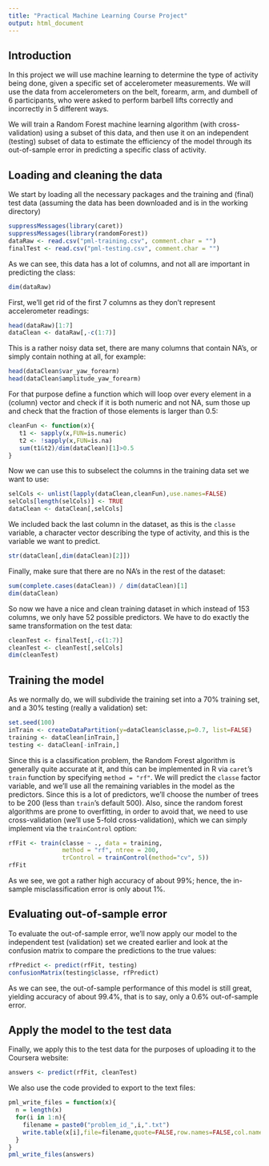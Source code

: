 ```yaml
---
title: "Practical Machine Learning Course Project"
output: html_document
---
```


## Introduction

In this project we will use machine learning to determine the type of activity being done, given a specific set of accelerometer measurements. We will use the data from accelerometers on the belt, forearm, arm, and dumbell of 6 participants, who were asked to perform barbell lifts correctly and incorrectly in 5 different ways. 

We will train a Random Forest machine learning algorithm (with cross-validation) using a subset of this data, and then use it on an independent (testing) subset of data to estimate the efficiency of the model through its out-of-sample error in predicting a specific class of activity.


## Loading and cleaning the data

We start by loading all the necessary packages and the training and (final) test data (assuming the data has been downloaded and is in the working directory)
```r
suppressMessages(library(caret)) 
suppressMessages(library(randomForest))
dataRaw <- read.csv("pml-training.csv", comment.char = "")
finalTest <- read.csv("pml-testing.csv", comment.char = "")
```
As we can see, this data has a lot of columns, and not all are important in predicting the class:
```r
dim(dataRaw)
```
First, we'll get rid of the first 7 columns as they don't represent accelerometer readings:
```r
head(dataRaw)[1:7]
dataClean <- dataRaw[,-c(1:7)]
```
This is a rather noisy data set, there are many columns that contain NA's, or simply contain nothing at all, for example:
```r
head(dataClean$var_yaw_forearm)
head(dataClean$amplitude_yaw_forearm)
```
For that purpose define a function which will loop over every element in a (column) vector and check if it is both numeric and not NA, sum those up and check that the fraction of those elements is larger than 0.5:
```r
cleanFun <- function(x){
   t1 <- sapply(x,FUN=is.numeric)
   t2 <- !sapply(x,FUN=is.na)
   sum(t1&t2)/dim(dataClean)[1]>0.5
}
```
Now we can use this to subselect the columns in the training data set we want to use:
```r
selCols <- unlist(lapply(dataClean,cleanFun),use.names=FALSE)
selCols[length(selCols)] <- TRUE
dataClean <- dataClean[,selCols]
```
We included back the last column in the dataset, as this is the `classe` variable, a character vector describing the type of activity, and this is the variable we want to predict.
```r
str(dataClean[,dim(dataClean)[2]])
```
Finally, make sure that there are no NA's in the rest of the dataset:
```r
sum(complete.cases(dataClean)) / dim(dataClean)[1]
dim(dataClean)
```
So now we have a nice and clean training dataset in which instead of 153 columns, we only have 52 possible predictors. We have to do exactly the same transformation on the test data:
```r
cleanTest <- finalTest[,-c(1:7)]
cleanTest <- cleanTest[,selCols]
dim(cleanTest)
```


## Training the model

As we normally do, we will subdivide the training set into a 70% training set, and a 30% testing (really a validation) set:
```r
set.seed(100)
inTrain <- createDataPartition(y=dataClean$classe,p=0.7, list=FALSE)
training <- dataClean[inTrain,]
testing <- dataClean[-inTrain,]
```

Since this is a classification problem, the Random Forest algorithm is generally quite accurate at it, and this can be implemented in R via `caret`'s `train` function by specifying `method = "rf"`. We will predict the `classe` factor variable, and we'll use all the remaining variables in the model as the predictors. Since this is a lot of predictors, we'll choose the number of trees to be 200 (less than `train`'s default 500). Also, since the random forest algorithms are prone to overfitting, in order to avoid that, we need to use cross-validation (we'll use 5-fold cross-validation), which we can simply implement via the `trainControl` option:
```r
rfFit <- train(classe ~ ., data = training, 
               method = "rf", ntree = 200,
               trControl = trainControl(method="cv", 5))
rfFit
```
As we see, we got a rather high accuracy of about 99%; hence, the in-sample misclassification error is only about 1%.


## Evaluating out-of-sample error

To evaluate the out-of-sample error, we'll now apply our model to the independent test (validation) set we created earlier and look at the confusion matrix to compare the predictions to the true values:
```r
rfPredict <- predict(rfFit, testing)
confusionMatrix(testing$classe, rfPredict)
```
As we can see, the out-of-sample performance of this model is still great, yielding accuracy of about 99.4%, that is to say, only a 0.6% out-of-sample error.


## Apply the model to the test data

Finally, we apply this to the test data for the purposes of uploading it to the Coursera website:
```r
answers <- predict(rfFit, cleanTest)
```
We also use the code provided to export to the text files:
```r
pml_write_files = function(x){
  n = length(x)
  for(i in 1:n){
    filename = paste0("problem_id_",i,".txt")
    write.table(x[i],file=filename,quote=FALSE,row.names=FALSE,col.names=FALSE)
  }
}
pml_write_files(answers)
```